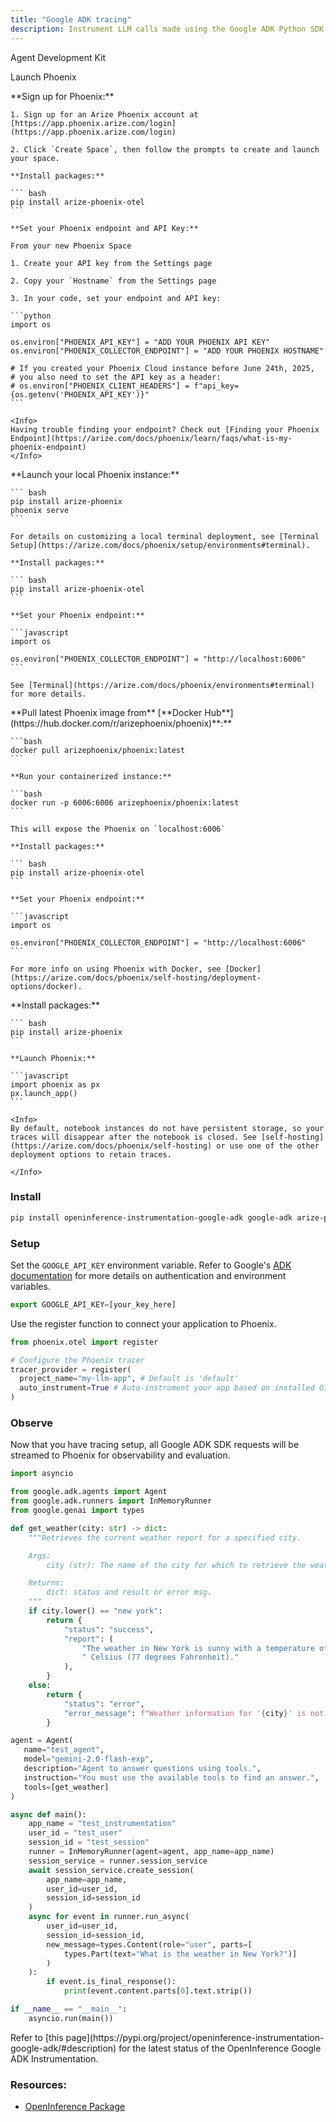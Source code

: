 ```yaml
---
title: "Google ADK tracing"
description: Instrument LLM calls made using the Google ADK Python SDK
---
```


<Card horizontal icon="https://storage.googleapis.com/arize-phoenix-assets/assets/images/phoenix-docs-images/adk.avif" href="https://google.github.io/adk-docs/observability/phoenix/" >
  Agent Development Kit
</Card>

Launch Phoenix

<Tabs>
  <Tab title="Phoenix Cloud">
    **Sign up for Phoenix:**

    1. Sign up for an Arize Phoenix account at [https://app.phoenix.arize.com/login](https://app.phoenix.arize.com/login)

    2. Click `Create Space`, then follow the prompts to create and launch your space.

    **Install packages:**

    ``` bash
    pip install arize-phoenix-otel
    ```

    **Set your Phoenix endpoint and API Key:**

    From your new Phoenix Space

    1. Create your API key from the Settings page

    2. Copy your `Hostname` from the Settings page

    3. In your code, set your endpoint and API key:

    ```python
    import os

    os.environ["PHOENIX_API_KEY"] = "ADD YOUR PHOENIX API KEY"
    os.environ["PHOENIX_COLLECTOR_ENDPOINT"] = "ADD YOUR PHOENIX HOSTNAME"

    # If you created your Phoenix Cloud instance before June 24th, 2025,
    # you also need to set the API key as a header:
    # os.environ["PHOENIX_CLIENT_HEADERS"] = f"api_key={os.getenv('PHOENIX_API_KEY')}"
    ```

    <Info>
    Having trouble finding your endpoint? Check out [Finding your Phoenix Endpoint](https://arize.com/docs/phoenix/learn/faqs/what-is-my-phoenix-endpoint)
    </Info>
  </Tab>
  <Tab title="Command Line">
    **Launch your local Phoenix instance:**

    ``` bash
    pip install arize-phoenix
    phoenix serve
    ```

    For details on customizing a local terminal deployment, see [Terminal Setup](https://arize.com/docs/phoenix/setup/environments#terminal).

    **Install packages:**

    ``` bash
    pip install arize-phoenix-otel
    ```

    **Set your Phoenix endpoint:**

    ```javascript
    import os

    os.environ["PHOENIX_COLLECTOR_ENDPOINT"] = "http://localhost:6006"
    ```

    See [Terminal](https://arize.com/docs/phoenix/environments#terminal) for more details.
  </Tab>
  <Tab title="Docker">
    **Pull latest Phoenix image from** [**Docker Hub**](https://hub.docker.com/r/arizephoenix/phoenix)**:**

    ```bash
    docker pull arizephoenix/phoenix:latest
    ```

    **Run your containerized instance:**

    ```bash
    docker run -p 6006:6006 arizephoenix/phoenix:latest
    ```

    This will expose the Phoenix on `localhost:6006`

    **Install packages:**

    ``` bash
    pip install arize-phoenix-otel
    ```

    **Set your Phoenix endpoint:**

    ```javascript
    import os

    os.environ["PHOENIX_COLLECTOR_ENDPOINT"] = "http://localhost:6006"
    ```

    For more info on using Phoenix with Docker, see [Docker](https://arize.com/docs/phoenix/self-hosting/deployment-options/docker).
  </Tab>
    <Tab title="Notebook">
    **Install packages:**

    ``` bash
    pip install arize-phoenix
    ```

    **Launch Phoenix:**

    ```javascript
    import phoenix as px
    px.launch_app()
    ```

    <Info>
    By default, notebook instances do not have persistent storage, so your traces will disappear after the notebook is closed. See [self-hosting](https://arize.com/docs/phoenix/self-hosting) or use one of the other deployment options to retain traces.

    </Info>
  </Tab>
</Tabs>

### Install

``` bash
pip install openinference-instrumentation-google-adk google-adk arize-phoenix-otel
```

### Setup

Set the `GOOGLE_API_KEY` environment variable. Refer to Google's [ADK documentation](https://cloud.google.com/vertex-ai/docs/generative-ai/overview) for more details on authentication and environment variables.

```javascript
export GOOGLE_API_KEY=[your_key_here]
```

Use the register function to connect your application to Phoenix.

```python
from phoenix.otel import register

# Configure the Phoenix tracer
tracer_provider = register(
  project_name="my-llm-app", # Default is 'default'
  auto_instrument=True # Auto-instrument your app based on installed OI dependencies
)
```

### Observe

Now that you have tracing setup, all Google ADK SDK requests will be streamed to Phoenix for observability and evaluation.

```python
import asyncio

from google.adk.agents import Agent
from google.adk.runners import InMemoryRunner
from google.genai import types

def get_weather(city: str) -> dict:
    """Retrieves the current weather report for a specified city.

    Args:
        city (str): The name of the city for which to retrieve the weather report.

    Returns:
        dict: status and result or error msg.
    """
    if city.lower() == "new york":
        return {
            "status": "success",
            "report": (
                "The weather in New York is sunny with a temperature of 25 degrees"
                " Celsius (77 degrees Fahrenheit)."
            ),
        }
    else:
        return {
            "status": "error",
            "error_message": f"Weather information for '{city}' is not available.",
        }

agent = Agent(
   name="test_agent",
   model="gemini-2.0-flash-exp",
   description="Agent to answer questions using tools.",
   instruction="You must use the available tools to find an answer.",
   tools=[get_weather]
)

async def main():
    app_name = "test_instrumentation"
    user_id = "test_user"
    session_id = "test_session"
    runner = InMemoryRunner(agent=agent, app_name=app_name)
    session_service = runner.session_service
    await session_service.create_session(
        app_name=app_name,
        user_id=user_id,
        session_id=session_id
    )
    async for event in runner.run_async(
        user_id=user_id,
        session_id=session_id,
        new_message=types.Content(role="user", parts=[
            types.Part(text="What is the weather in New York?")]
        )
    ):
        if event.is_final_response():
            print(event.content.parts[0].text.strip())

if __name__ == "__main__":
    asyncio.run(main())
```

<Info>
Refer to [this page](https://pypi.org/project/openinference-instrumentation-google-adk/#description) for the latest status of the OpenInference Google ADK Instrumentation.

</Info>

### Resources:

* [OpenInference Package](https://github.com/Arize-ai/openinference/tree/main/python/instrumentation/openinference-instrumentation-google-adk)



